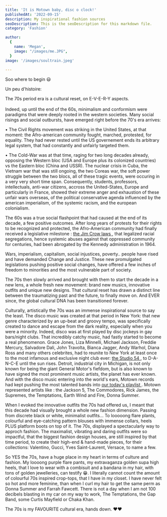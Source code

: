 ```yaml
---
title: 'It is Motown baby, disc o clock!'
publishedAt: '2022-09-15'
description: My inspirational fashion sources
seoDescription: This is the seoDescription for this markdown file.
category: 'Fashion'

author:
  {
    name: 'Megan',
    image: "/images/me.JPG",
  }
image: '/images/soultrain.jpeg'
  
---
```


Soo where to begin 😃

Un peu d'histoire: 

The 70s period era is a cultural reset, on E-V-E-R-Y aspects.<br></br>
Indeed, up until the end of the 60s, minimalism and conformism were paradigms that were deeply rooted
in the western societies. Many social risings and social outbursts, have emerged right before the 70's era arrives:

• The Civil Rights movement was striking in the United States, at that moment: the Afro-american community fought, marched, protested, for equality.
They had never rested until the US governement ends its arbitrary legal system, that had constantly and unfairly targeted them.

• The Cold-War was at that time, raging for two long decades already, opposing the Western bloc (USA and Europe plus its colonized countries) vs the Eastern bloc (China and USSR). The nuclear crisis in Cuba, the Vietnam war that was still ongoing, the two Coreas war, the soft power struggle between the two blocs, 
all of these tragic events, were occuring in a very very short time span. Consequently, students, professors, intellectuals, anti-war citizens, accross the United-States, Europe and particularly 
in France, showed their extreme anger and exhaustion of these unfair wars overseas, of the political conservative agenda influenced by the american imperialism, of the systemic racism, and the european colonialism. 

The 60s was a true social flashpoint that had caused at the end of its decade, a few positive outcomes. After long years of protests for their rights to
be recognized and protected, the Afro-American community had finally received a legislative milestone : <a href="https://www.britannica.com/event/Jim-Crow-law"> the Jim Crow laws </a>, that legalized racial segregations, hence systemic abuses against that oppressed community for centuries, had been abrogated by the Kennedy administration in 1964.

Wars, imperialism, capitalism, social injustices, poverty.. people have rised and have demanded Change and Justice.
These new promulgated legislations pushing positive social changes, have offered a few inches of freedom to minorities and the most vulnerable part of society.  

The 70s then slowly arrived and brought with them to start the decade in a new lens, a whole fresh new movement: brand new musics, innovative outfits and unique new designs. That cultural reset
has drawn a distinct line between the traumatizing past and the future, to finally move on. And EVER since, the global cultural DNA has been transitioned forever. 

Culturally, artistically the 70s was an immense inspirational source to say the least. The disco music was created at that period in New York: that new genre 
characterized by an up-beat and groovy tempo, was specifically created to dance and escape from the dark reality, especially when you were a minority. Indeed, disco was at first played by disc jockeys in gay bars/night clubs.
That incredibly catchy music, had fastly started to become a real phenomenon. Grace Jones, Liza Minnelli, Michael Jackson, Freddie Mercury, Salvadore Dali, John Travolta, Bianca Jagger, Andy Warhol, Diana Ross and many others celebrites, had to reunite to New York at least once to the most infamous and exclusive night club ever: <a href="https://cfda.com/news/cfda-decades-the-seventies-disco-glitter-studio-54"> the Studio 54 </a>, 
to D-A-N-C-E until the sun rises. Detroit, industrial city in Michigan, is not only known for being the giant General Motor's fiefdom, but is also known to have signed the most prominent music artists, the planet has ever known.
And with the disco music entering into the world's ears, Motown records had kept pushing the most talented bands into  <a href="https://www.youtube.com/watch?v=U_s9QFJUTZ4"> our today's playlist </a>. 
Motown represented artists like : the Jackson 5, The Commodores, Rick James, the Supremes, the Temptations, Earth Wind and Fire, Donna Summer.


When I evoked the innovative outfits the 70s had offered us, I meant that this decade had visually brought a whole new fashion dimension. Passing from discrete black or white, minimalist outfits... To looooong flare plants, colourful and eye-catching pattern blouses with immense collars, heels PLUS platform boots on top of it. 
The 70s, displayed a spectacularly way to approch fashion. The maximalist, vibrating and daring outfits were so impactful, that the biggest fashion design houses, are still inspired by that time period,
to create their high-end & hand-made pieces, for their collections: Valentino, Gucci, Yves Saint-Laurent, Versace, to name a few.

So YES the 70s, have a huge place in my heart in terms of culture and fashion. My loooong purple flare pants, my extravaganza golden supa high heels, that I love to wear with a combisuit and a bandana in my hair, with tons of golden jewelleries, can testify 😁.
I literally cannot count the amount of colourful 70s inspired crop-tops, that I have in my closet. I have never felt so hot and more feminine, than when I curl my hair to get the same perm as Donna Summer and Farrah Fawcett. There is not a day when I am not 100 decibels blasting in my car on my way to work, 
The Temptations, the Gap Band, some Curtis Mayfield or Chaka Khan. 

The 70s is my FAVOURITE cultural era, hands down. ❤️❤️











 

